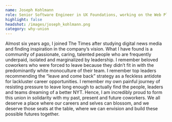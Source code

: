 ```yaml
---
name: Joseph Kohlmann
role: Senior Software Engineer in UX Foundations, working on the Web Platform
highlight: false
headshot: /images/joseph_kohlmann.png
category: why-union
---
```

Almost six years ago, I joined The Times after studying digital news media and finding inspiration in the company’s vision. What I have found is a community of passionate, caring, talented people who are frequently underpaid, isolated and marginalized by leadership. I remember beloved coworkers who were forced to leave because they didn’t fit in with the predominantly white monoculture of their team. I remember top leaders recommending the “leave and come back” strategy as a feckless antidote for lackluster career opportunities. I remember my own painful journey of resisting pressure to leave long enough to actually find the people, leaders and teams dreaming of a better NYT. Hence, I am incredibly proud to form this union in solidarity with my past, present and future coworkers. We all deserve a place where our careers and selves can blossom, and we deserve those seats at the table, where we can envision and build these possible futures together.
